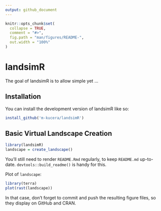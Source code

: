 ```yaml
---
output: github_document
---
```


<!-- README.md is generated from README.Rmd. Please edit that file -->

```r
knitr::opts_chunk$set(
  collapse = TRUE,
  comment = "#>",
  fig.path = "man/figures/README-",
  out.width = "100%"
)
```

# landsimR

<!-- badges: start -->
<!-- badges: end -->

The goal of landsimR is to allow simple yet ...

## Installation

You can install the development version of landsimR like so:

``` r
install_github('m-kucera/landsimR')
```

## Basic Virtual Landscape Creation


```r
library(landsimR)
landscape = create_landscape()
```


You'll still need to render `README.Rmd` regularly, to keep `README.md` up-to-date. `devtools::build_readme()` is handy for this.

Plot of `landscape`:

```r
library(terra)
plot(rast(landscape))
```

In that case, don't forget to commit and push the resulting figure files, so they display on GitHub and CRAN.

